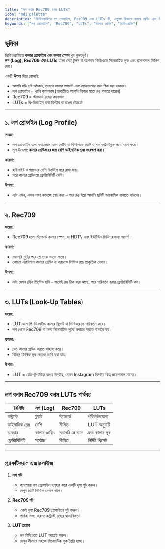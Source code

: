 ```yaml
---
title: "লগ বনাম Rec709 বনাম LUTs"
icon: "mdi:palette"
description: "ভিডিওগ্রাফিতে লগ প্রোফাইল, Rec709 এবং LUTs কী, এগুলো কিভাবে কালার গ্রেডিং এবং সিনেমাটিক লুক প্রভাবিত করে।"
keywords: ["লগ প্রোফাইল", "Rec709", "LUTs", "কালার গ্রেডিং", "ভিডিওগ্রাফি"]
---
```


## ভূমিকা

ভিডিওগ্রাফিতে **কালার প্রোফাইল এবং কালার স্পেস** খুব গুরুত্বপূর্ণ।  
**লগ (Log), Rec709 এবং LUTs** হলো সেই টুলস যা আপনার ভিডিওকে সিনেমাটিক লুক এবং প্রফেশনাল ফিনিশ দেয়।  

একটি **উপমা** দিয়ে বোঝাই:  
- আপনি যদি ছবি আঁকেন, তাহলে কালার প্যালেট এবং ক্যানভাসের ধরন ঠিক করা দরকার।  
- লগ প্রোফাইল = খালি ক্যানভাস (পরবর্তীতে আপনি নিজের মতো রঙ বসাতে পারেন)  
- Rec709 = স্ট্যান্ডার্ড রঙের ক্যানভাস  
- LUTs = প্রি-ডিজাইন করা ফিল্টার বা রঙের টেমপ্লেট  

---

## ১. লগ প্রোফাইল (Log Profile)

**সংজ্ঞা:**  
- লগ প্রোফাইল হলো ক্যামেরার এমন সেটিং যা ভিডিওকে ফ্ল্যাট ও কম কন্ট্রাস্টযুক্ত রূপে ধারণ করে।  
- মূল উদ্দেশ্য: **কালার গ্রেডিংয়ের জন্য বেশি ডাইনামিক রেঞ্জ সংরক্ষণ করা।**  

**ফায়দা:**  
- হাইলাইট ও শ্যাডোর বেশি ডিটেইল ধরে রাখা যায়।  
- পরে কালার গ্রেডিংয়ে ফ্লেক্সিবিলিটি বেশি।  

**উপমা:**  
- এটা এমন, যেমন সাদা কাগজে স্কেচ করা – পরে রঙ দিয়ে আপনি ছবিটি ডায়নামিক বানাতে পারবেন।  

---

## ২. Rec709

**সংজ্ঞা:**  
- Rec709 হলো স্ট্যান্ডার্ড কালার স্পেস, যা HDTV এবং ইউটিউব ভিডিওর জন্য আদর্শ।  

**ফায়দা:**  
- সরাসরি শুটের পরে প্লে ব্যাক ভালো লাগে।  
- কোনো এক্সটার্নাল কালার গ্রেডিং না করলেও ভিডিও রঙে প্রাকৃতিক দেখায়।  

**উপমা:**  
- এটা যেমন রঙিন প্রিন্টেড ছবি – আগেই রঙ ঠিক করা আছে, পরে পরিবর্তন করার ফ্লেক্সিবিলিটি কম।  

---

## ৩. LUTs (Look-Up Tables)

**সংজ্ঞা:**  
- LUT হলো প্রি-ডিফাইন্ড কালার প্রিসেট যা ভিডিওর রঙ পরিবর্তন করে।  
- লগ থেকে Rec709 বা অন্য সিনেমাটিক লুকে রূপান্তর করতে ব্যবহার হয়।  

**ফায়দা:**  
- দ্রুত কালার গ্রেডিং করতে সাহায্য করে।  
- বিভিন্ন ফিল্মিক লুক সহজে তৈরি করা যায়।  

**উপমা:**  
- LUT = রেডি-টু-ইউজ রঙের ফিল্টার, যেমন Instagram ফিল্টার কিন্তু প্রফেশনাল মানের।  

---

## লগ বনাম Rec709 বনাম LUTs পার্থক্য

| বৈশিষ্ট্য | লগ (Log) | Rec709 | LUTs |
|-----------|-----------|--------|------|
| কন্ট্রাস্ট | ফ্ল্যাট | স্ট্যান্ডার্ড | পরিবর্তনযোগ্য |
| ডাইনামিক রেঞ্জ | বেশি | সীমিত | LUT অনুযায়ী |
| ব্যবহার | কালার গ্রেডিং | সরাসরি প্লে ব্যাক | দ্রুত কালার লুক |
| ফ্লেক্সিবিলিটি | সর্বোচ্চ | সীমিত | নির্দিষ্ট প্রিসেট |

---

## প্র্যাকটিক্যাল এক্সারসাইজ

1. **লগ শট**
   - ক্যামেরায় লগ প্রোফাইল ব্যবহার করে একটি দৃশ্য শুট করুন।  
   - দেখুন ফ্ল্যাট ভিডিও কেমন লাগে।  

2. **Rec709 শট**
   - একই দৃশ্য Rec709 প্রোফাইলে শুট করুন।  
   - পার্থক্য লক্ষ্য করুন: কন্ট্রাস্ট, রঙের স্বাভাবিকতা।  

3. **LUT প্রয়োগ**
   - লগ ভিডিওতে LUT অ্যাপ্লাই করুন।  
   - দেখুন কীভাবে সহজে সিনেমাটিক লুক তৈরি হচ্ছে।  